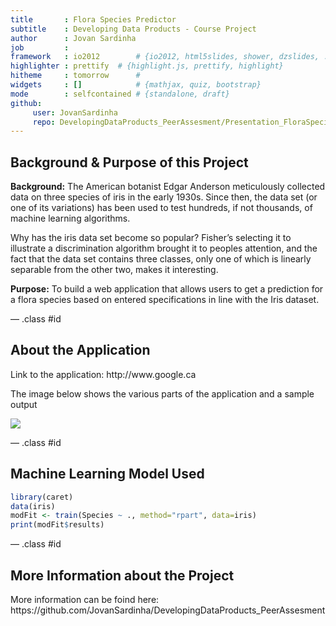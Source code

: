 ```yaml
---
title       : Flora Species Predictor
subtitle    : Developing Data Products - Course Project  
author      : Jovan Sardinha
job         : 
framework   : io2012        # {io2012, html5slides, shower, dzslides, ...}
highlighter : prettify  # {highlight.js, prettify, highlight}
hitheme     : tomorrow      # 
widgets     : []            # {mathjax, quiz, bootstrap}
mode        : selfcontained # {standalone, draft}
github:
     user: JovanSardinha
     repo: DevelopingDataProducts_PeerAssesment/Presentation_FloraSpeciesPredictor
---
```


## Background & Purpose of this Project

**Background:**
The American botanist Edgar Anderson meticulously collected data on three species of iris in the early 1930s. Since then, the data set (or one of its variations) has been used to test hundreds, if not thousands, of machine learning algorithms.

Why has the iris data set become so popular? Fisher's selecting it to illustrate a discrimination algorithm brought it to peoples attention, and the fact that the data set contains three classes, only one of which is linearly separable from the other two, makes it interesting.


**Purpose:**
To build a web application that allows users to get a prediction for a flora species based on entered specifications in line with the Iris dataset. 

--- .class #id 

## About the Application

Link to the application: http://www.google.ca

The image below shows the various parts of the application and a sample output

<img src="assets/img/ApplicationScreenshot2.png"/>


--- .class #id 

## Machine Learning Model Used

```r
library(caret)
data(iris)
modFit <- train(Species ~ ., method="rpart", data=iris)
print(modFit$results)
```


--- .class #id 


## More Information about the Project

More information can be foind here: https://github.com/JovanSardinha/DevelopingDataProducts_PeerAssesment
